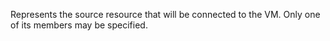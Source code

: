 <!-- Code generated from the comments of the NetworkSource struct in builder/kubevirt/iso/config.go; DO NOT EDIT MANUALLY -->

Represents the source resource that will be connected to the VM.
Only one of its members may be specified.

<!-- End of code generated from the comments of the NetworkSource struct in builder/kubevirt/iso/config.go; -->
